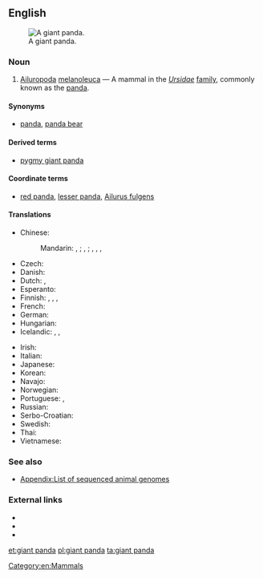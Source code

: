 ==English==
[[Image:Panda.jpg|thumb|A giant panda.]]

===Noun===
{{en-noun|head=[[giant]] [[panda]]}}

# [[Ailuropoda]] [[melanoleuca]] &mdash; A mammal in the ''[[Ursidae]]'' [[family]], commonly known as the [[panda]].

====Synonyms====
* {{sense|mammal}} [[panda]], [[panda bear]]

====Derived terms====
* [[pygmy giant panda]]

====Coordinate terms====
* {{sense|mammal}} [[red panda]], [[lesser panda]], [[w:red panda|Ailurus fulgens]] {{qualifier|at Wikipedia}}

====Translations====
{{trans-top|mammal}}
* Chinese:
*: Mandarin: {{t-|cmn|熊貓|sc=Hani}}, {{t-|cmn|熊猫|tr=xióngmāo|sc=Hani}}; {{t|cmn|大熊貓|sc=Hani}}, {{t|cmn|大熊猫|tr=dàxióngmāo|sc=Hani}}; {{t|cmn|貓熊|sc=Hani}}, {{t|cmn|猫熊|tr=māoxióng|sc=Hani}}, {{t|cmn|大貓熊|sc=Hani}}, {{t|cmn|大猫熊|tr=dàmāoxióng|sc=Hani}}
* Czech: {{t-|cs|panda velká|f}}
* Danish: {{t-|da|panda|m}}
* Dutch: {{t+|nl|panda|m}}, {{t-|nl|pandabeer|m}}
* Esperanto: {{t-|eo|granda pando}}
* Finnish: {{t+|fi|isopanda}}, {{t+|fi|jättiläispanda}}, {{t+|fi|panda}}, {{t+|fi|pandakarhu}}
* French: {{t-|fr|ours panda|m}}
* German: {{t+|de|Panda}}
* Hungarian: {{t-|hu|óriáspanda}}
* Icelandic: {{t-|is|panda|f}}, {{t-|is|pandabjörn|m}}, {{t-|is|pandabirna|f}}
{{trans-mid}}
* Irish: {{t-|ga|ollphanda|m}}
* Italian: {{t-|it|panda|m}}
* Japanese: {{t+|ja|パンダ|tr=panda}}
* Korean: {{t-|ko|판다|tr=panda|sc=Hang}}
* Navajo: {{tø|nv|shash łizhin dóó łigaígíí}}
* Norwegian: {{t+|no|panda|m}}
* Portuguese: {{t+|pt|panda|m}}, {{t-|pt|panda-gigante|m}}
* Russian: {{t+|ru|панда|f}}
* Serbo-Croatian: {{t-|sh|panda|f}}
* Swedish: {{t+|sv|panda|c}}
* Thai: {{t+|th|หมีแพนด้า|tr=mi-pan-da}}
* Vietnamese: {{t-|vi|gấu trúc lớn}}
{{trans-bottom}}

===See also===
* [[Appendix:List of sequenced animal genomes]]

===External links===
* {{pedialite}}
* {{specieslite|Ailuropoda melanoleuca}}
* {{commonslite|Ailuropoda_melanoleuca}}
[[Category:en:Mammals]]

[[et:giant panda]]
[[pl:giant panda]]
[[ta:giant panda]]